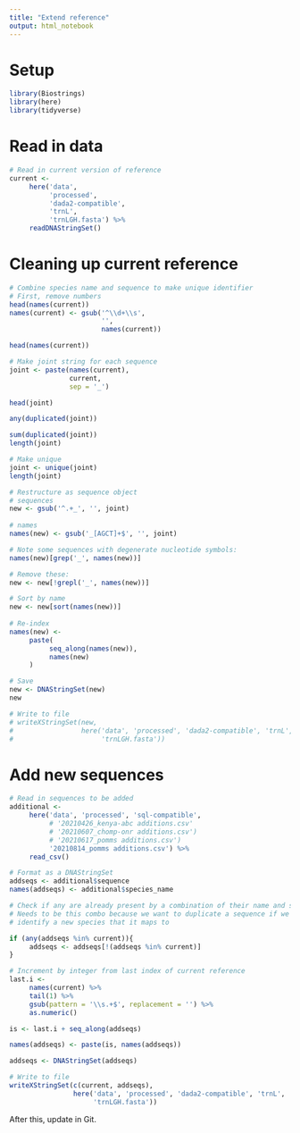 ```yaml
---
title: "Extend reference"
output: html_notebook
---
```


# Setup
```r
library(Biostrings)
library(here)
library(tidyverse)
```

# Read in data
```r
# Read in current version of reference
current <- 
     here('data', 
          'processed', 
          'dada2-compatible', 
          'trnL', 
          'trnLGH.fasta') %>% 
     readDNAStringSet()
```

# Cleaning up current reference
```r
# Combine species name and sequence to make unique identifier
# First, remove numbers
head(names(current))
names(current) <- gsub('^\\d+\\s', 
                       '',
                       names(current))

head(names(current))
```

```r
# Make joint string for each sequence
joint <- paste(names(current), 
               current, 
               sep = '_')

head(joint)
```

```r
any(duplicated(joint))
```

```r
sum(duplicated(joint))
length(joint)
```

```r
# Make unique
joint <- unique(joint)
length(joint)
```

```r
# Restructure as sequence object
# sequences
new <- gsub('^.+_', '', joint)
     
# names
names(new) <- gsub('_[AGCT]+$', '', joint)

# Note some sequences with degenerate nucleotide symbols:
names(new)[grep('_', names(new))]

# Remove these:
new <- new[!grepl('_', names(new))]
```

```r
# Sort by name
new <- new[sort(names(new))]
     
# Re-index
names(new) <- 
     paste(
          seq_along(names(new)),
          names(new)
     )
```


```r
# Save
new <- DNAStringSet(new)
new
```

```r
# Write to file
# writeXStringSet(new,
#                 here('data', 'processed', 'dada2-compatible', 'trnL',
#                      'trnLGH.fasta'))
```

# Add new sequences

```r
# Read in sequences to be added
additional <- 
     here('data', 'processed', 'sql-compatible', 
          # '20210426_kenya-abc additions.csv'
          # '20210607_chomp-onr additions.csv') 
          # '20210617_pomms additions.csv') 
          '20210814_pomms additions.csv') %>% 
     read_csv()

# Format as a DNAStringSet
addseqs <- additional$sequence
names(addseqs) <- additional$species_name
```

```r
# Check if any are already present by a combination of their name and sequence
# Needs to be this combo because we want to duplicate a sequence if we also 
# identify a new species that it maps to

if (any(addseqs %in% current)){
     addseqs <- addseqs[!(addseqs %in% current)]
}

# Increment by integer from last index of current reference
last.i <- 
     names(current) %>% 
     tail(1) %>% 
     gsub(pattern = '\\s.+$', replacement = '') %>% 
     as.numeric()

is <- last.i + seq_along(addseqs)

names(addseqs) <- paste(is, names(addseqs))

addseqs <- DNAStringSet(addseqs)
```

```r
# Write to file
writeXStringSet(c(current, addseqs),
                here('data', 'processed', 'dada2-compatible', 'trnL',
                     'trnLGH.fasta'))
```

After this, update in Git.